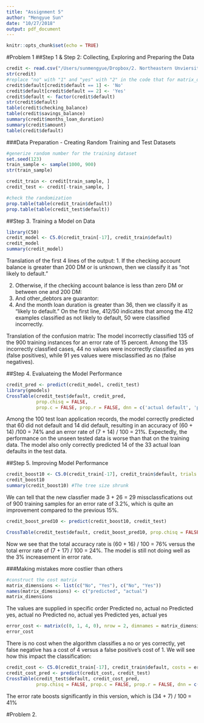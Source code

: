 ```yaml
---
title: "Assignment 5"
author: "Mengyue Sun"
date: "10/27/2018"
output: pdf_document
---
```


```r
knitr::opts_chunk$set(echo = TRUE)
```

#Problem 1
##Step 1 & Step 2: Collecting, Exploring and Preparing the Data
```r
credit <- read.csv("/Users/sunmengyue/Dropbox/2. Northeastern Unviersity/Fall2018/DA 5030 DataMining and Machine Learning/week 7/Assignment 5/credit .csv")
str(credit)
#replace "no" with "1" and "yes" with "2" in the code that for matrix_dimensions
credit$default[credit$default == 1] <- 'No'
credit$default[credit$default == 2] <- 'Yes'
credit$default <- factor(credit$default)
str(credit$default)
table(credit$checking_balance)
table(credit$savings_balance)
summary(credit$months_loan_duration)
summary(credit$amount)
table(credit$default)

```

###Data Preparation - Creating Random Training and Test Datasets
```r
#generize random number for the training dataset
set.seed(123)
train_sample <- sample(1000, 900)
str(train_sample)

credit_train <- credit[train_sample, ]
credit_test <- credit[-train_sample, ]

#check the randomization
prop.table(table(credit_train$default))
prop.table(table(credit_test$default))
```
##Step 3. Training a Model on Data
```r
library(C50)
credit_model <- C5.0(credit_train[-17], credit_train$default)
credit_model
summary(credit_model)
```
Translation of the first 4 lines of the output:
1. If the checking account balance is greater than 200 DM or is unknown, then we classify it as "not likely to default."

2. Otherwise, if the checking account balance is less than zero DM or between one and 200 DM:
3. And other_debtors are guarantor:
4. And the month loan duration is greater than 36, then we classify it as "likely to default."
On the first line, 412/50 indicates that among the 412 examples classified as not likely to default, 50 were classified incorrectly.

Translation of the confusion matrix:
The model incorrectly classified 135 of the 900 training instances for an error rate of 15 percent. Among the 135 incorrectly classfied cases, 44 no values were incorrectly classified as yes (false positives), while 91 yes values were misclassified as no (false negatives).

##Step 4. Evaluateing the Model Performance
```r
credit_pred <- predict(credit_model, credit_test)
library(gmodels)
CrossTable(credit_test$default, credit_pred, 
           prop.chisq = FALSE, 
           prop.c = FALSE, prop.r = FALSE, dnn = c('actual default', 'predicted   default'))
```
Among the 100 test loan application records, the model correctly predicted that 60 did not default and 14 did default, resulting in an accuracy of (60 + 14) /100 = 74%  and an error rate of (7 + 14) / 100 = 21%. Expectedly, the performance on the unseen tested data is worse than that on the training data. The model also only correctly predicted 14 of the 33 actual loan defaults in the test data. 

##Step 5. Improving Model Performance
```r
credit_boost10 <- C5.0(credit_train[-17], credit_train$default, trials = 10)
credit_boost10
summary(credit_boost10) #The tree size shrunk
```
We can tell that the new classfier made 3 + 26 = 29 missclassfications out of 900 training samples for an error rate of 3.2%, which is quite an improvement compared to the previous 15%. 
```r
credit_boost_pred10 <- predict(credit_boost10, credit_test)

CrossTable(credit_test$default, credit_boost_pred10, prop.chisq = FALSE, prop.c = FALSE, prop.r = FALSE, dnn = c('actual default', 'predicted default'))
```
Now we see that the total accuracy rate is (60 + 16) / 100 = 76% versus the total error rate of (7 + 17) / 100 = 24%. The model is still not doing well as the 3% increasement in error rate. 

###Making mistakes more costlier than others
```r
#construct the cost matrix
matrix_dimensions <- list(c("No", "Yes"), c("No", "Yes"))
names(matrix_dimensions) <- c("predicted", "actual")
matrix_dimensions
```
The values are supplied in specific order
Predicted no, actual no
Predicted yes, actual no
Predicted no, actual yes
Predicted yes, actual yes
```r
error_cost <- matrix(c(0, 1, 4, 0), nrow = 2, dimnames = matrix_dimensions)
error_cost
```
There is no cost when the algorithm classifies a no or yes correctly, yet false negative has a cost of 4 versus a false positive's cost of 1. We will see how this impact the classification:
```r
credit_cost <- C5.0(credit_train[-17], credit_train$default, costs = error_cost)
credit_cost_pred <- predict(credit_cost, credit_test)
CrossTable(credit_test$default, credit_cost_pred, 
           prop.chisq = FALSE, prop.c = FALSE, prop.r = FALSE, dnn = c('actual default', 'predicted default'))
```
The error rate boosts significantly in this version, which is (34 + 7) / 100 = 41% 

#Problem 2.